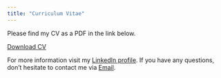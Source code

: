 ```yaml
---
title: "Curriculum Vitae"
---
```


Please find my CV as a PDF in the link below.

<a href="CV.pdf#" class="download" title="Download CV as PDF">Download CV</a>		

For more information visit my [LinkedIn profile](https://www.linkedin.com/in/henrik-schinke-438004135/). If you have any questions, don't hesitate to contact me via [Email](mailto:schinkehenrik@gmail.com). 